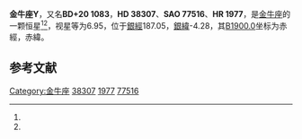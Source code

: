 {{Starbox begin
| name = 金牛座Y
}}
{{Starbox observe
| epoch = [[J2000.0|J2000.0]]
| constell = [[金牛座|金牛座]]<ref name=SIMBAD>{{cite web
 | url=http://simbad.u-strasbg.fr/simbad/sim-id?Ident=HR+1977
 | title=Pulsating variable Star
 | publisher=Centre de Données astronomiques de Strasbourg
 | work=SIMBAD
 | accessdate=2012-07-13
 | archive-date=2019-07-01
 | archive-url=https://web.archive.org/web/20190701073227/http://simbad.u-strasbg.fr/simbad/sim-id?Ident=HR%2B1977
 | dead-url=no
 }}</ref><ref name=DATA>{{cite web
 | url=http://vizier.u-strasbg.fr/viz-bin/VizieR-5?-out.add=.&-source=5050&-corr=PK=HR&-out.max=9999&HR=1977
 | title=VizieR Detailed Page
 | accessdate=2012-07-13
 | archive-date=2016-03-05
 | archive-url=https://web.archive.org/web/20160305051200/http://vizier.u-strasbg.fr/viz-bin/VizieR-5?-out.add=.&-source=5050&-corr=PK=HR&-out.max=9999&HR=1977
 | dead-url=no
 }}</ref>
| 星官 = 
| ra = {{RA|5|45|39.4}}<ref name=SIMBAD /><ref name=DATA />
| dec = {{DEC|+20|41|42}}<ref name=SIMBAD /><ref name=DATA />
| appmag_v = 6.95<ref name=SIMBAD /><ref name=DATA />
}}
{{Starbox character
| class = C5II<ref name=SIMBAD /><ref name=DATA />
| b-v = 3.03<ref name=SIMBAD /><ref name=DATA />
| u-b = 5.81<ref name=SIMBAD /><ref name=DATA />
| r-i = 1.52<ref name=SIMBAD /><ref name=DATA />
| variable = 
}}
{{Starbox astrometry
| radial_v = 5.81
| prop_mo_ra = 17
| parallax = 
| p_error = 
}}
{{Starbox catalog
| names =BD+20 1083，[[SAO星表|SAO]] 77516，[[HD星表|HD]] 38307，[[HR星表|HR]] 1977}}
{{Starbox reference |Simbad=HR+1977}}
{{Starbox end}}

'''金牛座Y'''，又名'''BD+20 1083'''，'''HD 38307'''、'''SAO 77516'''、'''HR 1977'''，是[[金牛座|金牛座]]的一颗恒星<ref name=SIMBAD /><ref name=DATA />，视星等为6.95，位于[[銀道座標系|銀經]]187.05，[[銀道座標系|銀緯]]-4.28，其[[B1900.0|B1900.0]]坐标为赤經{{RA|5|39|41.7}}，赤緯{{DEC|+20|-4.28|11}}。

== 参考文献 ==
{{reflist}}

{{star-stub}}

{{金牛座恒星}}
[[Category:金牛座|Category:金牛座]]
[[Category:HD和HDE天體|38307]]
[[Category:HR天體|1977]]
[[Category:SAO天體|77516]]